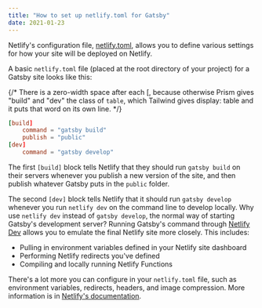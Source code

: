 ---
title: "How to set up netlify.toml for Gatsby"
date: 2021-01-23
---
Netlify's configuration file, [netlify.toml](https://docs.netlify.com/configure-builds/file-based-configuration/), allows you to define various settings for how your site will be deployed on Netlify.

A basic `netlify.toml` file (placed at the root directory of your project) for a Gatsby site looks like this:

{/* There is a zero-width space after each [, because otherwise Prism gives "build" and "dev" the class of `table`, which Tailwind gives display: table and it puts that word on its own line. */}
```toml
[​build]
    command = "gatsby build"
    publish = "public"
[​dev]
    command = "gatsby develop"
```

The first `[build]` block tells Netlify that they should run `gatsby build` on their servers whenever you publish a new version of the site, and then publish whatever Gatsby puts in the `public` folder.

The second `[dev]` block tells Netlify that it should run `gatsby develop` whenever you run `netlify dev` on the command line to develop locally. Why use `netlify dev` instead of `gatsby develop`, the normal way of starting Gatsby's development server? Running Gatsby's command through [Netlify Dev](https://www.netlify.com/products/dev/) allows you to emulate the final Netlify site more closely. This includes:

- Pulling in environment variables defined in your Netlify site dashboard
- Performing Netlify redirects you've defined
- Compiling and locally running Netlify Functions

There's a lot more you can configure in your `netlify.toml` file, such as environment variables, redirects, headers, and image compression. More information is in [Netlify's documentation](https://docs.netlify.com/configure-builds/file-based-configuration/).
